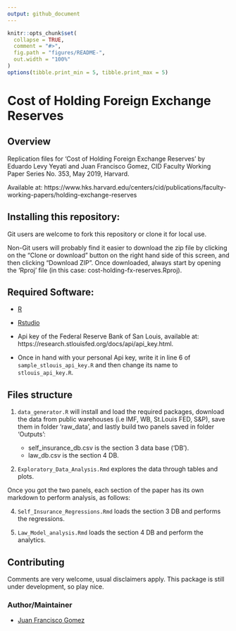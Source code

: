 ```yaml
---
output: github_document
---
```


<!-- README.md is generated from README.Rmd. Please edit that file -->

```r
knitr::opts_chunk$set(
  collapse = TRUE,
  comment = "#>",
  fig.path = "figures/README-",
  out.width = "100%"
)
options(tibble.print_min = 5, tibble.print_max = 5)
```

# Cost of Holding Foreign Exchange Reserves

## Overview

Replication files for 'Cost of Holding Foreign Exchange Reserves' by Eduardo Levy Yeyati and Juan Francisco Gomez, CID Faculty Working Paper Series No. 353, May 2019, Harvard.

Available at: https://www.hks.harvard.edu/centers/cid/publications/faculty-working-papers/holding-exchange-reserves


## Installing this repository:

Git users are welcome to fork this repository or clone it for local use.

Non-Git users will probably find it easier to download the zip file by clicking on the "Clone or download" button on the right hand side of this screen, and then clicking "Download ZIP". Once downloaded, always start by opening the 'Rproj' file (in this case: cost-holding-fx-reserves.Rproj).



   
## Required Software:

* [R](https://cran.r-project.org/)

* [Rstudio](https://www.rstudio.com/products/rstudio/download/)

* Api key of the Federal Reserve Bank of San Louis, available at: https://research.stlouisfed.org/docs/api/api_key.html.

* Once in hand with your personal Api key, write it in line 6 of `sample_stlouis_api_key.R` and then change its name to `stlouis_api_key.R`.


## Files structure

1. `data_generator.R` will install and load the required packages, download the data from public warehouses (i.e IMF, WB, St.Louis FED, S&P), save them in folder 'raw_data', and lastly build two panels saved in folder 'Outputs':

   - self_insurance_db.csv is the section 3 data base ('DB').
   - law_db.csv is the section 4 DB.

2. `Exploratory_Data_Analysis.Rmd` explores the data through tables and plots.
  
Once you got the two panels, each section of the paper has its own markdown to perform analysis, as follows:

4. `Self_Insurance_Regressions.Rmd` loads the section 3 DB and performs the regressions.

5. `Law_Model_analysis.Rmd` loads the section 4 DB and perform the analytics.



## Contributing
Comments are very welcome, usual disclaimers apply.
This package is still under development, so play nice.


### Author/Maintainer
- [Juan Francisco Gomez](https://github.com/jfgomezok)